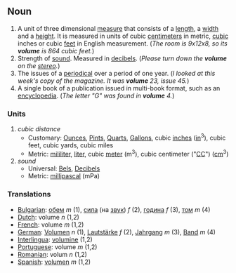 == Noun ==

#A unit of three dimensional [[measure]] that consists of a [[length]], a [[width]] and a [[height]].  It is measured in units of cubic [[centimeter]]s in metric, [[cubic]] inches or cubic [[feet]] in English measurement.  (''The room is 9x12x8, so its '''volume''' is 864 cubic feet.'')
#Strength of [[sound]].  Measured in [[decibel]]s.  (''Please turn down the '''volume''' on the [[stereo]].'')
#The issues of a [[periodical]] over a period of one year.  (''I looked at this week's copy of the magazine.  It was '''volume''' 23, issue 45.'')
#A single book of a publication issued in multi-book format, such as an [[encyclopedia]].  (''The letter "G" was found in '''volume''' 4.'')

=== Units ===
#''cubic distance''
#*Customary: [[Ounce]]s, [[Pint]]s, [[Quart]]s, [[Gallon]]s, cubic [[inch]]es ([[in]]<sup>3</sup>), cubic feet, cubic yards, cubic miles
#*Metric: [[mililiter]], [[liter]], cubic [[meter]] (m<sup>3</sup>), cubic centimeter ("[[CC]]") ([[cm]]<sup>3</sup>)
#''sound''
#*Universal: [[Bel]]s, [[Decibel]]s
#*Metric: [[millipascal]] (mPa)

=== Translations ===
*[[Bulgarian]]: [[обем]] ''m'' (1), [[сила]] (на [[звук]]) ''f'' (2), [[година]] ''f'' (3), [[том]] ''m'' (4)
*[[Dutch]]: volume ''n'' (1,2)
*[[French]]: volume ''m'' (1,2)
*[[German]]: [[Volumen]] ''n'' (1), [[Lautstärke]] ''f'' (2), [[Jahrgang]] ''m'' (3), [[Band]] ''m'' (4)
*[[Interlingua]]: [[volumine]] (1,2)
*[[Portuguese]]: volume ''m'' (1,2)
*[[Romanian]]: volum ''n'' (1,2)
*[[Spanish]]: [[volumen]] ''m'' (1,2)